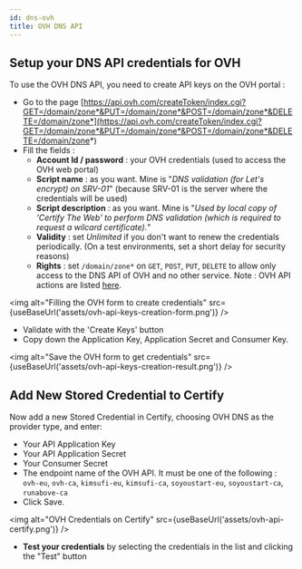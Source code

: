 ```yaml
---
id: dns-ovh
title: OVH DNS API
---
```



## Setup your DNS API credentials for OVH
To use the OVH DNS API, you need to create API keys on the OVH portal : 

- Go to the page [https://api.ovh.com/createToken/index.cgi?GET=/domain/zone*&PUT=/domain/zone*&POST=/domain/zone*&DELETE=/domain/zone*](https://api.ovh.com/createToken/index.cgi?GET=/domain/zone*&PUT=/domain/zone*&POST=/domain/zone*&DELETE=/domain/zone*)
- Fill the fields :
   - **Account Id / password** : your OVH credentials (used to access the OVH web portal)
   - **Script name** : as you want. Mine is "*DNS validation (for Let's encrypt) on SRV-01*" (because SRV-01 is the server where the credentials will be used)
   - **Script description** : as you want. Mine is "*Used by local copy of 'Certify The Web' to perform DNS validation (which is required to request a wilcard certificate).*"
   - **Validity** : set *Unlimited* if you don't want to renew the credentials periodically. (On a test environments, set a short delay for security reasons)
   - **Rights** : set `/domain/zone*` on `GET`, `POST`, `PUT`, `DELETE` to allow only access to the DNS API of OVH and no other service. Note : OVH API actions are listed [here](https://api.ovh.com/console/#/domain).

<img alt="Filling the OVH form to create credentials" src={useBaseUrl('assets/ovh-api-keys-creation-form.png')} />

- Validate with the 'Create Keys' button
- Copy down the Application Key, Application Secret and Consumer Key.

<img alt="Save the OVH form to get credentials" src={useBaseUrl('assets/ovh-api-keys-creation-result.png')} />

## Add New Stored Credential to Certify

Now add a new Stored Credential in Certify, choosing OVH DNS as the provider type, and enter:

- Your API Application Key
- Your API Application Secret
- Your Consumer Secret
- The endpoint name of the OVH API. It must be one of the following : `ovh-eu`, `ovh-ca`, `kimsufi-eu`, `kimsufi-ca`, `soyoustart-eu`, `soyoustart-ca`, `runabove-ca`
- Click Save.

<img alt="OVH Credentials on Certify" src={useBaseUrl('assets/ovh-api-certify.png')} />

- **Test your credentials** by selecting the credentials in the list and clicking the "Test" button

